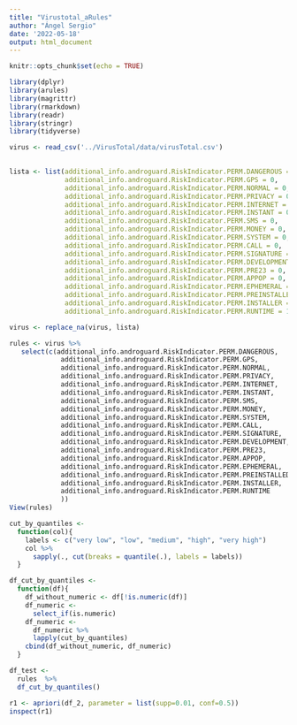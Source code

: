 ```yaml
---
title: "Virustotal_aRules"
author: "Ángel Sergio"
date: '2022-05-18'
output: html_document
---
```


```r
knitr::opts_chunk$set(echo = TRUE)
```

```r
library(dplyr)
library(arules)
library(magrittr)
library(rmarkdown)
library(readr)
library(stringr)
library(tidyverse)
```


```r
virus <- read_csv('../VirusTotal/data/virusTotal.csv')

 
lista <- list(additional_info.androguard.RiskIndicator.PERM.DANGEROUS = 0,
              additional_info.androguard.RiskIndicator.PERM.GPS = 0,
              additional_info.androguard.RiskIndicator.PERM.NORMAL = 0,
              additional_info.androguard.RiskIndicator.PERM.PRIVACY = 0,
              additional_info.androguard.RiskIndicator.PERM.INTERNET = 0,
              additional_info.androguard.RiskIndicator.PERM.INSTANT = 0,
              additional_info.androguard.RiskIndicator.PERM.SMS = 0,
              additional_info.androguard.RiskIndicator.PERM.MONEY = 0,
              additional_info.androguard.RiskIndicator.PERM.SYSTEM = 0,
              additional_info.androguard.RiskIndicator.PERM.CALL = 0,
              additional_info.androguard.RiskIndicator.PERM.SIGNATURE = 0,
              additional_info.androguard.RiskIndicator.PERM.DEVELOPMENT = 0,
              additional_info.androguard.RiskIndicator.PERM.PRE23 = 0,
              additional_info.androguard.RiskIndicator.PERM.APPOP = 0,
              additional_info.androguard.RiskIndicator.PERM.EPHEMERAL = 0,
              additional_info.androguard.RiskIndicator.PERM.PREINSTALLED = 0,
              additional_info.androguard.RiskIndicator.PERM.INSTALLER = 0,
              additional_info.androguard.RiskIndicator.PERM.RUNTIME = 1)

virus <- replace_na(virus, lista)

```



```r
rules <- virus %>%
   select(c(additional_info.androguard.RiskIndicator.PERM.DANGEROUS,
             additional_info.androguard.RiskIndicator.PERM.GPS,
             additional_info.androguard.RiskIndicator.PERM.NORMAL,
             additional_info.androguard.RiskIndicator.PERM.PRIVACY,
             additional_info.androguard.RiskIndicator.PERM.INTERNET,
             additional_info.androguard.RiskIndicator.PERM.INSTANT,
             additional_info.androguard.RiskIndicator.PERM.SMS,
             additional_info.androguard.RiskIndicator.PERM.MONEY,
             additional_info.androguard.RiskIndicator.PERM.SYSTEM,
             additional_info.androguard.RiskIndicator.PERM.CALL,
             additional_info.androguard.RiskIndicator.PERM.SIGNATURE,
             additional_info.androguard.RiskIndicator.PERM.DEVELOPMENT,
             additional_info.androguard.RiskIndicator.PERM.PRE23,
             additional_info.androguard.RiskIndicator.PERM.APPOP,
             additional_info.androguard.RiskIndicator.PERM.EPHEMERAL,
             additional_info.androguard.RiskIndicator.PERM.PREINSTALLED,
             additional_info.androguard.RiskIndicator.PERM.INSTALLER,
             additional_info.androguard.RiskIndicator.PERM.RUNTIME
             ))
View(rules)

cut_by_quantiles <- 
  function(col){
    labels <- c("very low", "low", "medium", "high", "very high")
    col %>% 
      sapply(., cut(breaks = quantile(.), labels = labels))
  }

df_cut_by_quantiles <- 
  function(df){
    df_without_numeric <- df[!is.numeric(df)]
    df_numeric <- 
      select_if(is.numeric)
    df_numeric <- 
      df_numeric %>% 
      lapply(cut_by_quantiles)
    cbind(df_without_numeric, df_numeric)
  }

df_test <- 
  rules  %>% 
  df_cut_by_quantiles()


```



```r
r1 <- apriori(df_2, parameter = list(supp=0.01, conf=0.5))
inspect(r1)
```